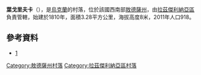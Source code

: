 {{coord|46|43|20|N|30|24|16|E|scale:30000|display=title}}

'''葉戈里夫卡'''（{{lang-uk|Єгорівка}}），是[[烏克蘭|烏克蘭]]的村落，位於該國西南部[[敖德薩州|敖德薩州]]，由[[拉茲傑利納亞區|拉茲傑利納亞區]]負責管轄，始建於1810年，面積3.28平方公里，海拔高度8米，2011年人口918。

==參考資料==
*[https://web.archive.org/web/20160304203244/http://w1.c1.rada.gov.ua/pls/z7502/A005?rf7571=23036]

{{DEFAULTSORT:Єгорівка}}
[[Category:敖德薩州村落|Category:敖德薩州村落]]
[[Category:拉茲傑利納亞區村落|Category:拉茲傑利納亞區村落]]


{{Odessa-geo-stub}}
